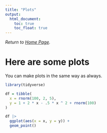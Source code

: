 ```yaml
---
title: "Plots"
output: 
  html_document:
    toc: true
    toc_float: true
---
```


_Return to [Home Page](index.html)._

# Here are some plots

You can make plots in the same way as always.

```r
library(tidyverse)

df = tibble(
  x = rnorm(100, 2, 5),
  y = 1 + 2 * x - .5 * x ^ 2 + rnorm(100)
)

df |> 
  ggplot(aes(x = x, y = y)) +
  geom_point()

```


